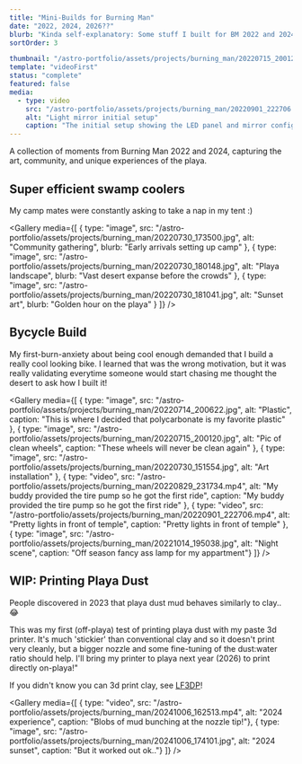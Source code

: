 ```yaml
---
title: "Mini-Builds for Burning Man"
date: "2022, 2024, 2026??"
blurb: "Kinda self-explanatory: Some stuff I built for BM 2022 and 2024"
sortOrder: 3

thumbnail: "/astro-portfolio/assets/projects/burning_man/20220715_200120.jpg"
template: "videoFirst"
status: "complete"
featured: false
media: 
  - type: video
    src: "/astro-portfolio/assets/projects/burning_man/20220901_222706.mp4"
    alt: "Light mirror initial setup"
    caption: "The initial setup showing the LED panel and mirror configuration"
---
```

A collection of moments from Burning Man 2022 and 2024, capturing the art, community, and unique experiences of the playa.




## Super efficient swamp coolers

My camp mates were constantly asking to take a nap in my tent :) 

<Gallery 
  media={[
    { type: "image", src: "/astro-portfolio/assets/projects/burning_man/20220730_173500.jpg", alt: "Community gathering", blurb: "Early arrivals setting up camp" },
    { type: "image", src: "/astro-portfolio/assets/projects/burning_man/20220730_180148.jpg", alt: "Playa landscape", blurb: "Vast desert expanse before the crowds" },
    { type: "image", src: "/astro-portfolio/assets/projects/burning_man/20220730_181041.jpg", alt: "Sunset art", blurb: "Golden hour on the playa" }
  ]}
/>
<br/>


## Bycycle Build

My first-burn-anxiety about being cool enough demanded that I build a really cool looking bike. I learned that was the wrong motivation, but it was really validating everytime someone would start chasing me thought the desert to ask how I built it!

<Gallery 
  media={[
    { type: "image", src: "/astro-portfolio/assets/projects/burning_man/20220714_200622.jpg", alt: "Plastic", caption: "This is where I decided that polycarbonate is my favorite plastic" },
    { type: "image", src: "/astro-portfolio/assets/projects/burning_man/20220715_200120.jpg", alt: "Pic of clean wheels", caption: "These wheels will never be clean again" },
    { type: "image", src: "/astro-portfolio/assets/projects/burning_man/20220730_151554.jpg", alt: "Art installation" },
    { type: "video", src: "/astro-portfolio/assets/projects/burning_man/20220829_231734.mp4", alt: "My buddy provided the tire pump so he got the first ride", caption: "My buddy provided the tire pump so he got the first ride" },
    { type: "video", src: "/astro-portfolio/assets/projects/burning_man/20220901_222706.mp4", alt: "Pretty lights in front of temple", caption: "Pretty lights in front of temple" },
    { type: "image", src: "/astro-portfolio/assets/projects/burning_man/20221014_195038.jpg", alt: "Night scene", caption: "Off season fancy ass lamp for my appartment"}
  ]}
/>
<br/>


## WIP: Printing Playa Dust

People discovered in 2023 that playa dust mud behaves similarly to clay.. 😂 

This was my first (off-playa) test of printing playa dust with my paste 3d printer.  It's much 'stickier' than conventional clay and so it doesn't print very cleanly, but a bigger nozzle and some fine-tuning of the dust:water ratio should help. I'll bring my printer to playa next year (2026) to print directly on-playa!"

If you didn't know you can 3d print clay, see [LF3DP](/astro-portfolio/projects/lf3dp)!
  
<Gallery 
  media={[
    { type: "video", src: "/astro-portfolio/assets/projects/burning_man/20241006_162513.mp4", alt: "2024 experience", caption: "Blobs of mud bunching at the nozzle tip!"},
    { type: "image", src: "/astro-portfolio/assets/projects/burning_man/20241006_174101.jpg", alt: "2024 sunset", caption: "But it worked out ok.."}
  ]}
/>
